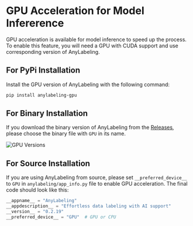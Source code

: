 # GPU Acceleration for Model Infererence

GPU acceleration is available for model inference to speed up the process. To enable this feature, you will need a GPU with CUDA support and use corresponding version of AnyLabeling.

## For PyPi Installation

Install the GPU version of AnyLabeling with the following command:

```bash
pip install anylabeling-gpu
```

## For Binary Installation

If you download the binary version of AnyLabeling from the [Releases](https://github.com/vietanhdev/anylabeling/releases), please choose the binary file with `GPU` in its name.

![GPU Versions](/images/gpu-versions.png)

## For Source Installation

If you are using AnyLabeling from source, please set `__preferred_device__` to `GPU` in `anylabeling/app_info.py` file to enable GPU acceleration. The final code should look like this:

```python
__appname__ = "AnyLabeling"
__appdescription__ = "Effortless data labeling with AI support"
__version__ = "0.2.19"
__preferred_device__ = "GPU"  # GPU or CPU
```
